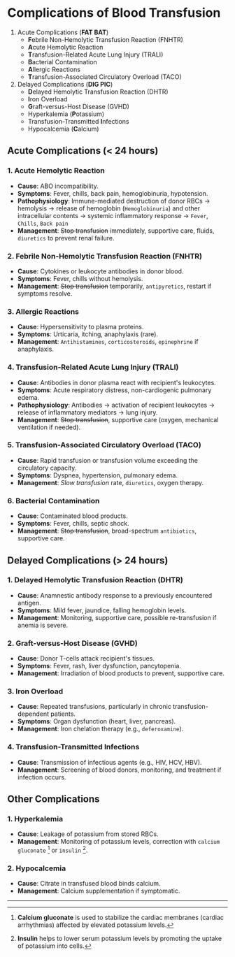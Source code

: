 # Complications of Blood Transfusion

1. Acute Complications (**FAT BAT**)
   - **F**ebrile Non-Hemolytic Transfusion Reaction (FNHTR)
   - **A**cute Hemolytic Reaction
   - **T**ransfusion-Related Acute Lung Injury (TRALI)
   - **B**acterial Contamination
   - **A**llergic Reactions
   - **T**ransfusion-Associated Circulatory Overload (TACO)
2. Delayed Complications (**DIG PIC**)
   - **D**elayed Hemolytic Transfusion Reaction (DHTR)
   - **I**ron Overload
   - **G**raft-versus-Host Disease (GVHD)
   - Hyperkalemia (**P**otassium)
   - Transfusion-Transmitted **I**nfections
   - Hypocalcemia (**C**alcium)

## Acute Complications (< 24 hours)

### 1. Acute Hemolytic Reaction

- **Cause**: ABO incompatibility.
- **Symptoms**: Fever, chills, back pain, hemoglobinuria, hypotension.
- **Pathophysiology**: Immune-mediated destruction of donor RBCs → hemolysis → release of hemoglobin (`Hemoglobinuria`) and other intracellular contents → systemic inflammatory response → `Fever`, `Chills`, `Back pain`
- **Management**: ~~Stop transfusion~~ immediately, supportive care, fluids, `diuretics` to prevent renal failure.

### 2. Febrile Non-Hemolytic Transfusion Reaction (FNHTR)

- **Cause**: Cytokines or leukocyte antibodies in donor blood.
- **Symptoms**: Fever, chills without hemolysis.
- **Management**: ~~Stop transfusion~~ temporarily, `antipyretics`, restart if symptoms resolve.

### 3. Allergic Reactions

- **Cause**: Hypersensitivity to plasma proteins.
- **Symptoms**: Urticaria, itching, anaphylaxis (rare).
- **Management**: `Antihistamines`, `corticosteroids`, `epinephrine` if anaphylaxis.

### 4. Transfusion-Related Acute Lung Injury (TRALI)

- **Cause**: Antibodies in donor plasma react with recipient's leukocytes.
- **Symptoms**: Acute respiratory distress, non-cardiogenic pulmonary edema.
- **Pathophysiology**: Antibodies → activation of recipient leukocytes → release of inflammatory mediators → lung injury.
- **Management**: ~~Stop transfusion~~, supportive care (oxygen, mechanical ventilation if needed).

### 5. Transfusion-Associated Circulatory Overload (TACO)

- **Cause**: Rapid transfusion or transfusion volume exceeding the circulatory capacity.
- **Symptoms**: Dyspnea, hypertension, pulmonary edema.
- **Management**: _Slow transfusion_ rate, `diuretics`, oxygen therapy.

### 6. Bacterial Contamination

- **Cause**: Contaminated blood products.
- **Symptoms**: Fever, chills, septic shock.
- **Management**: ~~Stop transfusion~~, broad-spectrum `antibiotics`, supportive care.

## Delayed Complications (> 24 hours)

### 1. Delayed Hemolytic Transfusion Reaction (DHTR)

- **Cause**: Anamnestic antibody response to a previously encountered antigen.
- **Symptoms**: Mild fever, jaundice, falling hemoglobin levels.
- **Management**: Monitoring, supportive care, possible re-transfusion if anemia is severe.

### 2. Graft-versus-Host Disease (GVHD)

- **Cause**: Donor T-cells attack recipient's tissues.
- **Symptoms**: Fever, rash, liver dysfunction, pancytopenia.
- **Management**: Irradiation of blood products to prevent, supportive care.

### 3. Iron Overload

- **Cause**: Repeated transfusions, particularly in chronic transfusion-dependent patients.
- **Symptoms**: Organ dysfunction (heart, liver, pancreas).
- **Management**: Iron chelation therapy (e.g., `deferoxamine`).

### 4. Transfusion-Transmitted Infections

- **Cause**: Transmission of infectious agents (e.g., HIV, HCV, HBV).
- **Management**: Screening of blood donors, monitoring, and treatment if infection occurs.

## Other Complications

### 1. Hyperkalemia

- **Cause**: Leakage of potassium from stored RBCs.
- **Management**: Monitoring of potassium levels, correction with `calcium gluconate` [^1] or `insulin` [^2].

### 2. Hypocalcemia

- **Cause**: Citrate in transfused blood binds calcium.
- **Management**: Calcium supplementation if symptomatic.

[^1]: **Calcium gluconate** is used to stabilize the cardiac membranes (cardiac arrhythmias) affected by elevated potassium levels.

[^2]: **Insulin** helps to lower serum potassium levels by promoting the uptake of potassium into cells.

---
